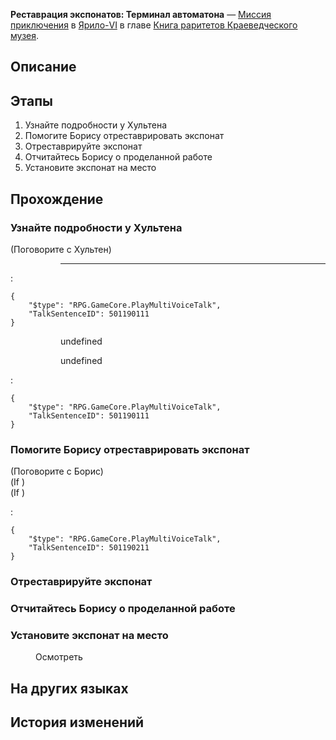 {{Дополнить|Диалоги.}}
{{Миссия Инфобокс
|id              = 8001207
|Название        = 
|Изображение     = Миссия Освоения Реставрация экспонатов Терминал автоматона.png
|Тип             = Миссия приключения
|События         = 
|Глава           = Книга раритетов Краеведческого музея
|Условия         = 
|Персонажи       = Борис; Первопроходец; Хультен
|СтартЛокация    = Краеведческий музей
|Мир             = Ярило-VI
|Локации         = Краеведческий музей
|Предыдущая      = 
|Следующая       = 
|Награды         = 
}}
'''Реставрация экспонатов: Терминал автоматона''' — [[Миссия приключения]] в [[Ярило-VI]] в главе [[Книга раритетов Краеведческого музея]].

==Описание==
{{Описание|Краеведческий музей Белобога вот-вот откроется. Чтобы выставка прошла успешно, Хультен собирает подходящие экспонаты.<br />Вы помогли реставратору Борису восстановить терминал автоматона и дополнили коллекцию музея новым экспонатом.}}

==Этапы==
# Узнайте подробности у Хультена
# Помогите Борису отреставрировать экспонат
# Отреставрируйте экспонат
# Отчитайтесь Борису о проделанной работе
# Установите экспонат на место

==Прохождение==
{{Дополнить}}


===Узнайте подробности у Хультена===
{{Описание миссии|локация=Краеведческий музей|Краеведческий музей Белобога вот-вот откроется. Чтобы выставка прошла успешно, Хультен собирает подходящие экспонаты.<br />Похоже, реставратор музейных артефактов Борис столкнулся с трудностями, отправляйтесь в музейную мастерскую ему на помощь.}}
{{Диалог Начало}}

;(Поговорите с Хультен)
<!--Unknown TalkSentence: 800120701-->
:<!--Unknown TalkSentence: 800120702-->
::----
:<pre>{
	"$type": "RPG.GameCore.PlayMultiVoiceTalk",
	"TalkSentenceID": 501190111
}</pre>
:::{{Диалог|?}} undefined
:::<!--Unknown TalkSentence: 800122732-->
:::<!--Unknown TalkSentence: 800122733-->
:::{{Диалог|Выход}} undefined
:<pre>{
	"$type": "RPG.GameCore.PlayMultiVoiceTalk",
	"TalkSentenceID": 501190111
}</pre>
{{Диалог Конец}}

===Помогите Борису отреставрировать экспонат===
{{Диалог Начало}}


;(Поговорите с Борис)
;(If {{cx}}<!--during performance 501190201-->)
;(If {{cx}}<!--not during performance 501190201-->)
:<pre>{
	"$type": "RPG.GameCore.PlayMultiVoiceTalk",
	"TalkSentenceID": 501190211
}</pre>
{{Диалог Конец}}

===Отреставрируйте экспонат===
{{Диалог Начало}}

{{Диалог Конец}}

===Отчитайтесь Борису о проделанной работе===
{{Диалог Начало}}
{{Диалог Конец}}

===Установите экспонат на место===
{{Диалог Начало}}

:{{Диалог|Изучение}} Осмотреть
<!--Unknown TalkSentence: 800130211-->
<!--Unknown TalkSentence: 800130212-->
{{Диалог Конец}}

==На других языках==
{{На других языках
|en   = Exhibit Restoration: Automaton Control Terminal
|zhs  = 藏品修复•自动机兵操作终端
|zht  = 館藏修復•自動機兵操作終端機
|ja   = 収蔵品修復・自動機兵操作端末
|ko   = 소장품 수리•자동 기갑병 조종 단말 장치
|es   = Restauración de objeto: terminal de control autómata
|fr   = Restauration de pièce d'exposition&nbsp;: Terminal de contrôle d'automate
|ru   = Реставрация экспонатов: Терминал автоматона
|th   = ซ่อมแซมวัตถุจัดแสดง: เทอร์มินัลควบคุม Automaton
|vi   = Chỉnh Sửa Vật Sưu Tập - Bộ Điều Khiển Cỗ Máy Tự Động
|de   = Restauration: Kontrollterminal für Automaton
|id   = Perbaikan Koleksi: Terminal Kontrol Automaton
|pt   = Restauração de Obras: Terminal de Controle de Autômato
}}

==История изменений==
{{История изменений|2.7}}
